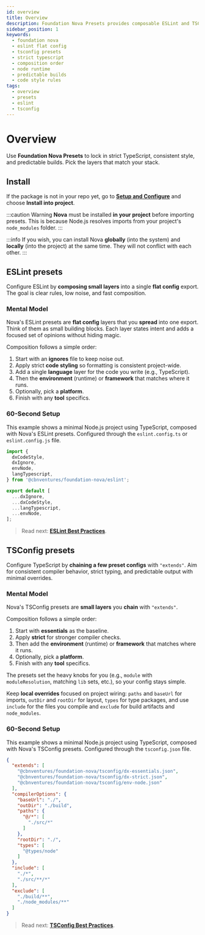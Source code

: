 ```yaml
---
id: overview
title: Overview
description: Foundation Nova Presets provides composable ESLint and TSConfig presets with strict defaults, ordered layers, and Node TypeScript alignment for consistent style and predictable builds.
sidebar_position: 1
keywords:
  - foundation nova
  - eslint flat config
  - tsconfig presets
  - strict typescript
  - composition order
  - node runtime
  - predictable builds
  - code style rules
tags:
  - overview
  - presets
  - eslint
  - tsconfig
---
```


# Overview

Use **Foundation Nova Presets** to lock in strict TypeScript, consistent style, and predictable builds. Pick the layers that match your stack.

## Install

If the package is not in your repo yet, go to **[Setup and Configure](/docs/quickstart/setup#choose-your-path)** and choose **Install into project**.

:::caution Warning
**Nova** must be installed **in your project** before importing presets. This is because Node.js resolves imports from your project's `node_modules` folder.
:::

:::info
If you wish, you can install Nova **globally** (into the system) and **locally** (into the project) at the same time. They will not conflict with each other.
:::

## ESLint presets

Configure ESLint by **composing small layers** into a single **flat config** export. The goal is clear rules, low noise, and fast composition.

### Mental Model
Nova's ESLint presets are **flat config** layers that you **spread** into one export. Think of them as small building blocks. Each layer states intent and adds a focused set of opinions without hiding magic.

Composition follows a simple order:

1. Start with an **ignores** file to keep noise out.
2. Apply strict **code styling** so formatting is consistent project-wide.
3. Add a single **language** layer for the code you write (e.g., TypeScript).
4. Then the **environment** (runtime) or **framework** that matches where it runs.
5. Optionally, pick a **platform**.
6. Finish with any **tool** specifics.

### 60-Second Setup

This example shows a minimal Node.js project using TypeScript, composed with Nova's ESLint presets. Configured through the `eslint.config.ts` or `eslint.config.js` file.

```js
import {
  dxCodeStyle,
  dxIgnore,
  envNode,
  langTypescript,
} from '@cbnventures/foundation-nova/eslint';

export default [
  ...dxIgnore,
  ...dxCodeStyle,
  ...langTypescript,
  ...envNode,
];
```

> Read next: **[ESLint Best Practices](/docs/presets/eslint/best-practices)**.

## TSConfig presets

Configure TypeScript by **chaining a few preset configs** with `"extends"`. Aim for consistent compiler behavior, strict typing, and predictable output with minimal overrides.

### Mental Model
Nova's TSConfig presets are **small layers** you **chain** with `"extends"`.

Composition follows a simple order:

1. Start with **essentials** as the baseline.
2. Apply **strict** for stronger compiler checks.
3. Then add the **environment** (runtime) or **framework** that matches where it runs.
4. Optionally, pick a **platform**.
5. Finish with any **tool** specifics.

The presets set the heavy knobs for you (e.g., `module` with `moduleResolution`, matching `lib` sets, etc.), so your config stays simple.

Keep **local overrides** focused on project wiring: `paths` and `baseUrl` for imports, `outDir` and `rootDir` for layout, `types` for type packages, and use `include` for the files you compile and `exclude` for build artifacts and `node_modules`.

### 60-Second Setup

This example shows a minimal Node.js project using TypeScript, composed with Nova's TSConfig presets. Configured through the `tsconfig.json` file.

```json
{
  "extends": [
    "@cbnventures/foundation-nova/tsconfig/dx-essentials.json",
    "@cbnventures/foundation-nova/tsconfig/dx-strict.json",
    "@cbnventures/foundation-nova/tsconfig/env-node.json"
  ],
  "compilerOptions": {
    "baseUrl": "./",
    "outDir": "./build",
    "paths": {
      "@/*": [
        "./src/*"
      ]
    },
    "rootDir": "./",
    "types": [
      "@types/node"
    ]
  },
  "include": [
    "./*",
    "./src/**/*"
  ],
  "exclude": [
    "./build/**",
    "./node_modules/**"
  ]
}
```

> Read next: **[TSConfig Best Practices](/docs/presets/tsconfig/best-practices)**.
